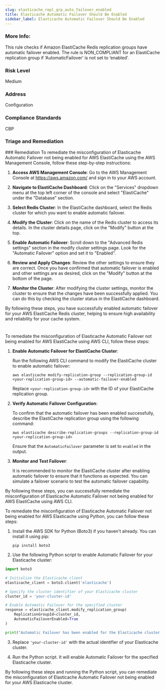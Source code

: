 ```yaml
---
slug: elasticache_repl_grp_auto_failover_enabled
title: Elasticache Automatic Failover Should Be Enabled  
sidebar_label: Elasticache Automatic Failover Should Be Enabled  
---
```


### More Info:

This rule checks if Amazon ElastiCache Redis replication groups have automatic failover enabled. The rule is NON_COMPLIANT for an ElastiCache replication group if ‘AutomaticFailover’ is not set to ‘enabled’.

### Risk Level

Medium

### Address

Configuration

### Compliance Standards

CBP


### Triage and Remediation
<Tabs>
<Tab title='Remediation'>
### Remediation

<AccordionGroup>
<Accordion title='Using Console' defaultOpen='true'>
To remediate the misconfiguration of Elasticache Automatic Failover not being enabled for AWS ElastiCache using the AWS Management Console, follow these step-by-step instructions:

1. **Access AWS Management Console**: Go to the AWS Management Console at https://aws.amazon.com/ and sign in to your AWS account.

2. **Navigate to ElastiCache Dashboard**: Click on the "Services" dropdown menu at the top left corner of the console and select "ElastiCache" under the "Database" section.

3. **Select Redis Cluster**: In the ElastiCache dashboard, select the Redis cluster for which you want to enable automatic failover.

4. **Modify the Cluster**: Click on the name of the Redis cluster to access its details. In the cluster details page, click on the "Modify" button at the top.

5. **Enable Automatic Failover**: Scroll down to the "Advanced Redis settings" section in the modify cluster settings page. Look for the "Automatic Failover" option and set it to "Enabled".

6. **Review and Apply Changes**: Review the other settings to ensure they are correct. Once you have confirmed that automatic failover is enabled and other settings are as desired, click on the "Modify" button at the bottom of the page.

7. **Monitor the Cluster**: After modifying the cluster settings, monitor the cluster to ensure that the changes have been successfully applied. You can do this by checking the cluster status in the ElastiCache dashboard.

By following these steps, you have successfully enabled automatic failover for your AWS ElastiCache Redis cluster, helping to ensure high availability and reliability for your cache system.

#
</Accordion>

<Accordion title='Using CLI'>
To remediate the misconfiguration of Elasticache Automatic Failover not being enabled for AWS ElastiCache using AWS CLI, follow these steps:

1. **Enable Automatic Failover for ElastiCache Cluster**:
   
   Run the following AWS CLI command to modify the ElastiCache cluster to enable automatic failover:
   ```
   aws elasticache modify-replication-group --replication-group-id <your-replication-group-id> --automatic-failover-enabled
   ```

   Replace `<your-replication-group-id>` with the ID of your ElastiCache replication group.

2. **Verify Automatic Failover Configuration**:

   To confirm that the automatic failover has been enabled successfully, describe the ElastiCache replication group using the following command:
   ```
   aws elasticache describe-replication-groups --replication-group-id <your-replication-group-id>
   ```

   Ensure that the `AutomaticFailover` parameter is set to `enabled` in the output.

3. **Monitor and Test Failover**:

   It is recommended to monitor the ElastiCache cluster after enabling automatic failover to ensure that it functions as expected. You can simulate a failover scenario to test the automatic failover capability.

By following these steps, you can successfully remediate the misconfiguration of Elasticache Automatic Failover not being enabled for AWS ElastiCache using AWS CLI.
</Accordion>

<Accordion title='Using Python'>
To remediate the misconfiguration of Elasticache Automatic Failover not being enabled for AWS Elasticache using Python, you can follow these steps:

1. Install the AWS SDK for Python (Boto3) if you haven't already. You can install it using pip:
   
   ```
   pip install boto3
   ```

2. Use the following Python script to enable Automatic Failover for your Elasticache cluster:

```python
import boto3

# Initialize the Elasticache client
elasticache_client = boto3.client('elasticache')

# Specify the cluster identifier of your Elasticache cluster
cluster_id = 'your-cluster-id'

# Enable Automatic Failover for the specified cluster
response = elasticache_client.modify_replication_group(
    ReplicationGroupId=cluster_id,
    AutomaticFailoverEnabled=True
)

print("Automatic Failover has been enabled for the Elasticache cluster.")
```

3. Replace `'your-cluster-id'` with the actual identifier of your Elasticache cluster.

4. Run the Python script. It will enable Automatic Failover for the specified Elasticache cluster.

By following these steps and running the Python script, you can remediate the misconfiguration of Elasticache Automatic Failover not being enabled for your AWS Elasticache cluster.
</Accordion>

</AccordionGroup>
</Tab>
</Tabs>

